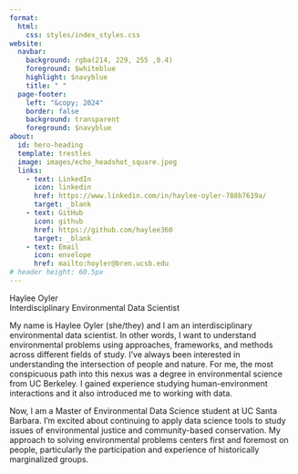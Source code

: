 ```yaml
---
format: 
  html:
    css: styles/index_styles.css
website: 
  navbar:
    background: rgba(214, 229, 255 ,0.4)
    foreground: $whiteblue
    highlight: $navyblue
    title: " "
  page-footer: 
    left: "&copy; 2024"
    border: false
    background: transparent
    foreground: $navyblue
about:
  id: hero-heading
  template: trestles
  image: images/echo_headshot_square.jpeg
  links:
    - text: LinkedIn
      icon: linkedin
      href: https://www.linkedin.com/in/haylee-oyler-788b7619a/
      target: _blank
    - text: GitHub
      icon: github
      href: https://github.com/haylee360
      target: _blank
    - text: Email
      icon: envelope
      href: mailto:hoyler@bren.ucsb.edu
# header height: 60.5px
---
```


<div class="container">

<div class="slides slide1">

<div class="text-block">

<div class="index-title">Haylee Oyler</div>
<div class="index-subtitle">Interdisciplinary Environmental Data Scientist</div>

</div>

</div>

 
<div class="slides slide2">
<div id="hero-heading">
<p>My name is Haylee Oyler (she/they) and I am an interdisciplinary environmental data scientist. In other words, I want to understand environmental problems using approaches, frameworks, and methods across different fields of study. I’ve always been interested in understanding the intersection of people and nature. For me, the most conspicuous path into this nexus was a degree in environmental science from UC Berkeley. I gained experience studying human-environment interactions and it also introduced me to working with data.</p>

<p>Now, I am a Master of Environmental Data Science student at UC Santa Barbara. I’m excited about continuing to apply data science tools to study issues of environmental justice and community-based conservation. My approach to solving environmental problems centers first and foremost on people, particularly the participation and experience of historically marginalized groups.</p>
</div>

</div>

</div>

</div>